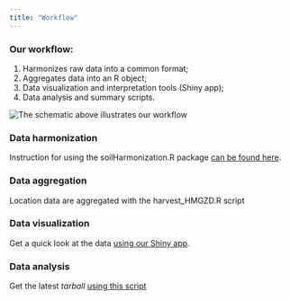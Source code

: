 ```yaml
---
title: "Workflow"
---
```


<!-- Start Writing Below in Markdown -->

### Our workflow: 
1) Harmonizes raw data into a common format; 
2) Aggregates data into an R object;
3) Data visualization and interpretation tools (Shiny app);
4) Data analysis and summary scripts.


![The schematic above illustrates our workflow](images/SynthesisWorkflow_1.png)

~ 

### Data harmonization

Instruction for using the soilHarmonization.R package [can be found here](https://github.com/srearl/soilHarmonization).


### Data aggregation 

Location data are aggregated with the harvest_HMGZD.R script


### Data visualization

Get a quick look at the data [using our Shiny app](https://cosima.nceas.ucsb.edu/lter-som/).


### Data analysis 

Get the latest _tarball_ [using this script](https://github.com/lter/lterwg-som/blob/master/data-processing/get_latest_som.R)
